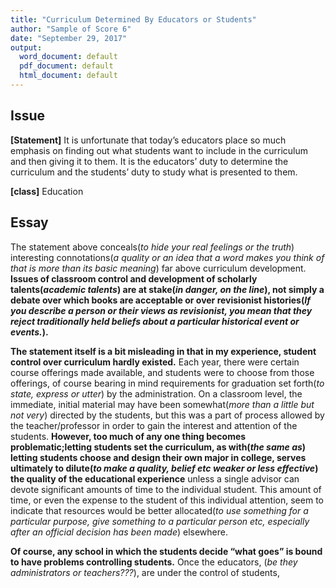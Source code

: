 ```yaml
---
title: "Curriculum Determined By Educators or Students"
author: "Sample of Score 6"
date: "September 29, 2017"
output:
  word_document: default
  pdf_document: default
  html_document: default
---
```


## Issue

**[Statement]** It is unfortunate that today's educators place so much emphasis on finding out what students want to include in the curriculum and then giving it to them. It is the educators' duty to determine the curriculum and the students' duty to study what is presented to them. 

**[class]** Education

## Essay

The statement above conceals(*to hide your real feelings or the truth*) interesting connotations(*a quality or an idea that a word makes you think of that is more than its basic meaning*) far above curriculum development. **Issues of classroom control and development of scholarly talents(*academic talents*) are at stake(*in danger, on the line*), not simply a debate over which books are acceptable or over revisionist histories(*If you describe a person or their views as revisionist, you mean that they reject traditionally held beliefs about a particular historical event or events.*).** 

**The statement itself is a bit misleading in that in my experience, student control over curriculum hardly existed.** Each year, there were certain course offerings made available, and students were to choose from those offerings, of course bearing in mind requirements for graduation set forth(*to state, express or utter*) by the administration. On a classroom level, the immediate, initial material may have been somewhat(*more than a little but not very*) directed by the students, but this was a part of process allowed by the teacher/professor in order to gain the interest and attention of the students. **However, too much of any one thing becomes problematic;letting students set the curriculum, as with(*the same as*) letting students choose and design their own major in college, serves ultimately to dilute(*to make a quality, belief etc weaker or less effective*) the quality of the educational experience** unless a single advisor can devote significant amounts of time to the individual student. This amount of time, or even the expense to the student of this individual attention, seem to indicate that resources would be better allocated(*to use something for a particular purpose, give something to a particular person etc, especially after an official decision has been made*) elsewhere.

**Of course, any school in which the students decide "what goes" is bound to have problems controlling students.** Once the educators, (*be they administrators or teachers???*), are under the control of students,


